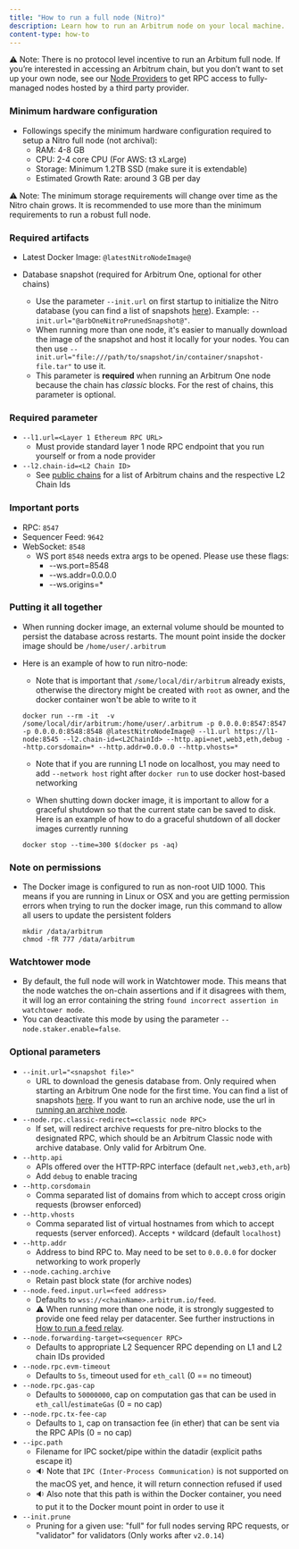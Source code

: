 ```yaml
---
title: "How to run a full node (Nitro)"
description: Learn how to run an Arbitrum node on your local machine.
content-type: how-to
---
```


⚠️ Note: There is no protocol level incentive to run an Arbitum full node. If you’re interested in accessing an Arbitrum chain, but you don’t want to set up your own node, see our [Node Providers](../node-providers.mdx) to get RPC access to fully-managed nodes hosted by a third party provider.

### Minimum hardware configuration

- Followings specify the minimum hardware configuration required to setup a Nitro full node (not archival):
  - RAM: 4-8 GB
  - CPU: 2-4 core CPU (For AWS: t3 xLarge)
  - Storage: Minimum 1.2TB SSD (make sure it is extendable)
  - Estimated Growth Rate: around 3 GB per day

⚠️ Note: The minimum storage requirements will change over time as the Nitro chain grows. It is recommended to use more than the minimum requirements to run a robust full node.

### Required artifacts

- Latest Docker Image: <code>@latestNitroNodeImage@</code>

- Database snapshot (required for Arbitrum One, optional for other chains)
  - Use the parameter `--init.url` on first startup to initialize the Nitro database (you can find a list of snapshots [here](https://snapshot.arbitrum.foundation/index.html)). Example: <code>--init.url="@arbOneNitroPrunedSnapshot@"</code>.
  - When running more than one node, it's easier to manually download the image of the snapshot and host it locally for your nodes. You can then use `--init.url="file:///path/to/snapshot/in/container/snapshot-file.tar"` to use it.
  - This parameter is **required** when running an Arbitrum One node because the chain has _classic_ blocks. For the rest of chains, this parameter is optional.

### Required parameter

- `--l1.url=<Layer 1 Ethereum RPC URL>`
  - Must provide standard layer 1 node RPC endpoint that you run yourself or from a node provider
- `--l2.chain-id=<L2 Chain ID>`
  - See [public chains](/for-devs/concepts/public-chains.mdx) for a list of Arbitrum chains and the respective L2 Chain Ids

### Important ports

- RPC: `8547`
- Sequencer Feed: `9642`
- WebSocket: `8548`
  - WS port `8548` needs extra args to be opened. Please use these flags:
    - --ws.port=8548
    - --ws.addr=0.0.0.0
    - --ws.origins=\*

### Putting it all together

- When running docker image, an external volume should be mounted to persist the database across restarts. The mount point inside the docker image should be `/home/user/.arbitrum`
- Here is an example of how to run nitro-node:

  - Note that is important that `/some/local/dir/arbitrum` already exists, otherwise the directory might be created with `root` as owner, and the docker container won't be able to write to it

  ```shell
  docker run --rm -it  -v /some/local/dir/arbitrum:/home/user/.arbitrum -p 0.0.0.0:8547:8547 -p 0.0.0.0:8548:8548 @latestNitroNodeImage@ --l1.url https://l1-node:8545 --l2.chain-id=<L2ChainId> --http.api=net,web3,eth,debug --http.corsdomain=* --http.addr=0.0.0.0 --http.vhosts=*
  ```

  - Note that if you are running L1 node on localhost, you may need to add `--network host` right after `docker run` to use docker host-based networking

  - When shutting down docker image, it is important to allow for a graceful shutdown so that the current state can be saved to disk. Here is an example of how to do a graceful shutdown of all docker images currently running

  ```shell
  docker stop --time=300 $(docker ps -aq)
  ```

### Note on permissions

- The Docker image is configured to run as non-root UID 1000. This means if you are running in Linux or OSX and you are getting permission errors when trying to run the docker image, run this command to allow all users to update the persistent folders
  ```shell
  mkdir /data/arbitrum
  chmod -fR 777 /data/arbitrum
  ```

### Watchtower mode
- By default, the full node will work in Watchtower mode. This means that the node watches the on-chain assertions and if it disagrees with them, it will log an error containing the string `found incorrect assertion in watchtower mode`.
- You can deactivate this mode by using the parameter `--node.staker.enable=false`.

### Optional parameters

- `--init.url="<snapshot file>"`
  - URL to download the genesis database from. Only required when starting an Arbitrum One node for the first time. You can find a list of snapshots [here](https://snapshot.arbitrum.foundation/index.html). If you want to run an archive node, use the url in [running an archive node](./running-an-archive-node.mdx).
- `--node.rpc.classic-redirect=<classic node RPC>`
  - If set, will redirect archive requests for pre-nitro blocks to the designated RPC, which should be an Arbitrum Classic node with archive database. Only valid for Arbitrum One.
- `--http.api`
  - APIs offered over the HTTP-RPC interface (default `net,web3,eth,arb`)
  - Add `debug` to enable tracing
- `--http.corsdomain`
  - Comma separated list of domains from which to accept cross origin requests (browser enforced)
- `--http.vhosts`
  - Comma separated list of virtual hostnames from which to accept requests (server enforced). Accepts `*` wildcard (default `localhost`)
- `--http.addr`
  - Address to bind RPC to. May need to be set to `0.0.0.0` for docker networking to work properly
- `--node.caching.archive`
  - Retain past block state (for archive nodes)
- `--node.feed.input.url=<feed address>`
  - Defaults to `wss://<chainName>.arbitrum.io/feed`.
  - ⚠️ When running more than one node, it is strongly suggested to provide one feed relay per datacenter. See further instructions in [How to run a feed relay](/node-running/how-tos/running-a-feed-relay.mdx).
- `--node.forwarding-target=<sequencer RPC>`
  - Defaults to appropriate L2 Sequencer RPC depending on L1 and L2 chain IDs provided
- `--node.rpc.evm-timeout`
  - Defaults to `5s`, timeout used for `eth_call` (0 == no timeout)
- `--node.rpc.gas-cap`
  - Defaults to `50000000`, cap on computation gas that can be used in `eth_call`/`estimateGas` (0 = no cap)
- `--node.rpc.tx-fee-cap`
  - Defaults to `1`, cap on transaction fee (in ether) that can be sent via the RPC APIs (0 = no cap)
- `--ipc.path`
  - Filename for IPC socket/pipe within the datadir (explicit paths escape it)
  - 🔉 Note that `IPC (Inter-Process Communication)` is not supported on the macOS yet, and hence, it will return connection refused if used
  - 🔉 Also note that this path is within the Docker container, you need to put it to the Docker mount point in order to use it
- `--init.prune`
  - Pruning for a given use: "full" for full nodes serving RPC requests, or "validator" for validators (Only works after `v2.0.14`)